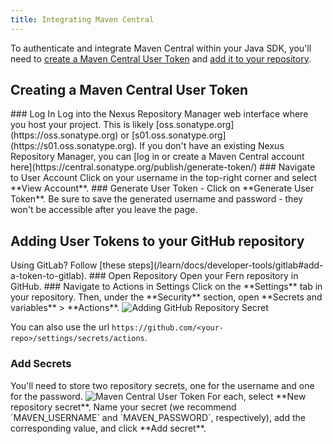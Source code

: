 ```yaml
---
title: Integrating Maven Central
---
```


To authenticate and integrate Maven Central within your Java SDK, you'll need to [create a Maven Central User Token](/learn/sdks/package-managers/maven-central#creating-a-maven-central-user-token) and [add it to your repository](/learn/sdks/package-managers/maven-central#adding-user-tokens-to-your-github-repository). 

## Creating a Maven Central User Token
<Steps>
### Log In
Log into the Nexus Repository Manager web interface where you host your project. This is likely [oss.sonatype.org](https://oss.sonatype.org) or [s01.oss.sonatype.org](https://s01.oss.sonatype.org). 

<Info>
If you don't have an existing Nexus Repository Manager, you can [log in or create a Maven Central account here](https://central.sonatype.org/publish/generate-token/)
</Info>
### Navigate to User Account
Click on your username in the top-right corner and select **View Account**. 
### Generate User Token
- Click on **Generate User Token**. 
<Note title='Save your User Token'>
Be sure to save the generated username and password - they won't be accessible after you leave the page. 
</Note>
</Steps>

## Adding User Tokens to your GitHub repository
<Info>
Using GitLab? Follow [these steps](/learn/docs/developer-tools/gitlab#add-a-token-to-gitlab). 
</Info>
<Steps>
### Open Repository
Open your Fern repository in GitHub.
### Navigate to Actions in Settings
Click on the **Settings** tab in your repository. Then, under the **Security** section, open **Secrets and variables** > **Actions**. 

<Frame>
<img src="github-secret.png" alt="Adding GitHub Repository Secret" />
</Frame>

You can also use the url `https://github.com/<your-repo>/settings/secrets/actions`.
### Add Secrets
<Info>
You'll need to store two repository secrets, one for the username and one for the password. 

<Frame>
<img src="maven-central.png" alt="Maven Central User Token" />
</Frame>
</Info>
For each, select **New repository secret**. Name your secret (we recommend `MAVEN_USERNAME` and `MAVEN_PASSWORD`, respectively), add the corresponding value, and click **Add secret**. 
</Steps>
